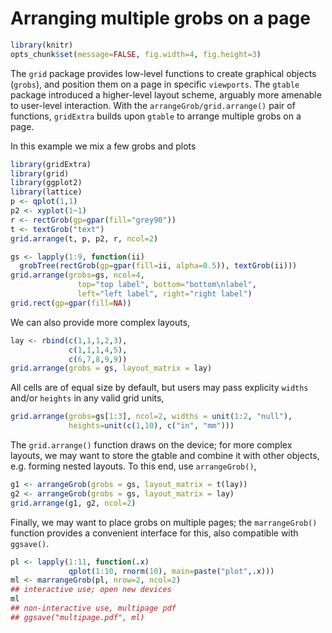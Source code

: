 Arranging multiple grobs on a page
===================================
<!-- 
%\VignetteEngine{knitr::rmarkdown}
%\VignetteIndexEntry{arrangeGrob}
-->

```r
library(knitr)
opts_chunk$set(message=FALSE, fig.width=4, fig.height=3)
```

The `grid` package provides low-level functions to create graphical objects (`grobs`), and position them on a page in specific `viewports`. The `gtable` package introduced a higher-level layout scheme, arguably more amenable to user-level interaction. With the `arrangeGrob/grid.arrange()` pair of functions, `gridExtra` builds upon `gtable` to arrange multiple grobs on a page.

In this example we mix a few grobs and plots
```r
library(gridExtra)
library(grid)
library(ggplot2)
library(lattice)
p <- qplot(1,1)
p2 <- xyplot(1~1)
r <- rectGrob(gp=gpar(fill="grey90"))
t <- textGrob("text")
grid.arrange(t, p, p2, r, ncol=2)
```

```r
gs <- lapply(1:9, function(ii) 
  grobTree(rectGrob(gp=gpar(fill=ii, alpha=0.5)), textGrob(ii)))
grid.arrange(grobs=gs, ncol=4, 
               top="top label", bottom="bottom\nlabel", 
               left="left label", right="right label")
grid.rect(gp=gpar(fill=NA))
```

We can also provide more complex layouts,

```r
lay <- rbind(c(1,1,1,2,3),
             c(1,1,1,4,5),
             c(6,7,8,9,9))
grid.arrange(grobs = gs, layout_matrix = lay)
```

All cells are of equal size by default, but users may pass explicity `widths` and/or `heights` in any valid grid units,

```r
grid.arrange(grobs=gs[1:3], ncol=2, widths = unit(1:2, "null"), 
             heights=unit(c(1,10), c("in", "mm")))
```

The `grid.arrange()` function draws on the device; for more complex layouts, we may want to store the gtable and combine it with other objects, e.g. forming nested layouts. To this end, use `arrangeGrob()`,

```r
g1 <- arrangeGrob(grobs = gs, layout_matrix = t(lay))
g2 <- arrangeGrob(grobs = gs, layout_matrix = lay)
grid.arrange(g1, g2, ncol=2)
```

Finally, we may want to place grobs on multiple pages; the `marrangeGrob()` function provides a convenient interface for this, also compatible with `ggsave()`.


```r
pl <- lapply(1:11, function(.x) 
             qplot(1:10, rnorm(10), main=paste("plot",.x)))
ml <- marrangeGrob(pl, nrow=2, ncol=2)
## interactive use; open new devices
ml
## non-interactive use, multipage pdf
## ggsave("multipage.pdf", ml)
```



